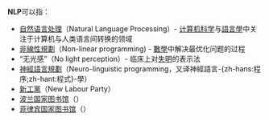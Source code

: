 '''NLP'''可以指：
*[[自然语言处理|自然语言处理]]（Natural Language Processing）- [[计算机科学|计算机科学]]与[[語言學|語言學]]中关注于计算机与人类语言间转换的领域
*[[非線性規劃|非線性規劃]]（Non-linear programming) - [[數學|數學]]中解决最优化问题的过程
*“无光感”（No light perception）- 临床上对[[失明|失明]]的表示法
*[[神經語言規劃|神經語言規劃]]（Neuro-linguistic programming，又译神經語言-{zh-hans:程序;zh-hant:程式}-學）
*[[新工黨|新工黨]]（New Labour Party）
*[[波兰国家图书馆|波兰国家图书馆]]（{{lang|en|National Library of Poland}}）
*[[菲律宾国家图书馆|菲律宾国家图书馆]]（{{lang|en|National Library of the Philippines}}）

{{disambig|Cat=三字拉丁字母缩写消歧义}}